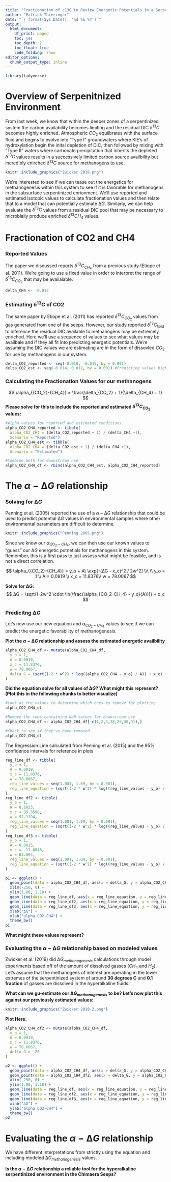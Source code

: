 ```yaml
---
title: "Fractionation of ∂13C to Review Energetic Potentials in a Serpentinized Environment"
author: "Patrick Thieringer"
date: "`r format(Sys.Date(), '%d %b %Y')`"
output:
  html_document: 
    df_print: paged
    toc: yes
    toc_depth: 2
    toc_float: true
    code_folding: show
editor_options:
  chunk_output_type: inline
---
```



```r
library(tidyverse)
```


# Overview of Serpenitnized Environment

From last week, we know that within the deeper zones of a serpentinized system the carbon availability becomes limiting and the residual DIC $\delta^{13}C$ becomes highly enriched. Atmospheric $CO_2$ equiibrates with the surface fluid and begins to evolve into "Type I" groundwaters where KIE's of hydroxylation begin the inital depletion of DIC, then followed by mixing with "Type II" waters where carbonate precipitation that inherits the depleted $\delta^{13}C$ values results in a successively limited carbon source availbility but incredibly enirched $\delta^{13}C$ source for methanogens to use. 

```r
knitr::include_graphics("Zwicker 2018.png")
```

We're interested to see if we can tease out the energetics for methanogenesis within this system to see if it is favorable for methanogens in the subsurface serpentinized enrionment. We'll use reported and estimated isotopic values to calculate fractionation values and then relate that to a model that can potentially estimate $∆G$. Similarly, we can help evaluate the $\delta^{13}C$ values from a residual DIC pool that may be necessary to microbially produce enriched $\delta ^{13}CH_4$ values.


# Fractionation of CO2 and CH4

### Reported Values

The paper we discussed reports $\delta^{13}C_{CH_4}$ from a previous study (Etiope et al. 2011). We're going to use a fixed value in order to interpret the range of $\delta^{13}C_{CO_2}$ that may be availalable.

```r
delta_CH4 <- -0.012
```

### Estimating $\delta^{13}C$ of CO2

The same paper by Etiope et al. (2011) has reported $\delta^{13}C_{CO_2}$ values from gas generated from one of the seeps. However, our study reported $\delta^{13}C_{lipid}$ to inference the residual DIC available to methanogens may be extremely enriched. Here we'll use a sequence of values to see what values may be availbale and if they all fit into predicting energetic potentials. We're assuming the DIC values we are estimating are in the form of dissovled $CO_2$ for use by methanogens in our system.

```r
delta_CO2_reported <- seq(-0.018, -0.015, by = 0.001)
delta_CO2_est <- seq(-0.014, 0.012, by = 0.001) #Predicting values higher than the reported based off of the lipid-isotope values from Zwicker et al. (2018)
```

### Calculating the Fractionation Values for our methanogens

$$
\alpha_{{CO_2}-{CH_4}} = \frac{\delta_{CO_2} + 1}{\delta_{CH_4} + 1}
$$
**Please solve for this to include the reported and estimated $\delta^{13}C_{CO_2}$ values:**
```r
#Alpha values for reported and estimated conditions
alpha_CO2_CH4_reported <- tibble( 
  alpha_CO2_CH4 = (delta_CO2_reported + 1) / (delta_CH4 +1),
  Scenario = "Reported")
alpha_CO2_CH4_est <- tibble(
  alpha_CO2_CH4 = (delta_CO2_est + 1) / (delta_CH4 +1),
  Scenario = "Estimated")

#Combine both for downstream use
alpha_CO2_CH4_df <- rbind(alpha_CO2_CH4_est, alpha_CO2_CH4_reported)
```



# The $\alpha - ∆G$ relationship

### Solving for $∆G$

Penning et al. (2005) reported the use of a $\alpha-∆G$ relationship that could be used to predict potential $∆G$ values in environmental samples where other environmental parameters are difficult to determine.
```r
knitr::include_graphics("Penning 2005.png")
```

Since we know our $\alpha_{{CO_2}-{CH_4}}$, we can then use our known values to "guess" our $∆G$ energetic potnetials for methanogens in this system. Remember, this is a first pass to just assess what might be feasible, and is not a direct correlation.

$$
\alpha_{{CO_2}-{CH_4}} = y_o + A\ \exp[-(∆G - x_c)^2 / 2w^2]
\\\
\\
y_o = 1 \\
A = 0.0919 \\
x_c = 11.8376\\
w = 78.0067
$$

**Solve for $∆G$:**
$$
∆G = \sqrt{(-2w^2 \cdot \ln(\frac{\alpha_{CO_2-CH_4} - y_o}{A}))} + x_c
$$



### Predicitng $∆G$

Let's now use our new equation and $\alpha_{{CO_2}-{CH_4}}$ values to see if we can predict the energetic favorability of methanogenesis.

**Plot the $\alpha - ∆G$ relationship and assess the estimated energetic availbility**

```r
alpha_CO2_CH4_df <- mutate(alpha_CO2_CH4_df,
  y_o = 1,
  A = 0.0919,
  x_c = 11.8376,
  w = 78.0067,
  delta_G = (sqrt((-2 * w^2) * log((alpha_CO2_CH4 - y_o) / A)) + x_c) * -1 #Need to account for ∆G which is negative when plotting the curve
) 
```

**Did the equation solve for all values of $∆G$? What might this represent? (Plot this in the following chunks to better visualize)**

```r
#Look at the values to determine which ones to remove for plotting
alpha_CO2_CH4_df
```

```r
#Remove the rows containing NaN values for downstream use
alpha_CO2_CH4_df <- alpha_CO2_CH4_df[-c(1,2,3,28,29,30,31),]

#Check to see if they've been removed
alpha_CO2_CH4_df
```


The Regression Line calculated from Penning et al. (2015) and the 95% confidence intervals for reference in plots
```r
reg_line_df <- tibble(
  y_o = 1,
  A = 0.0919,
  x_c = 11.8376,
  w = 78.0067,
  reg_line_values = seq(1.001, 1.09, by = 0.001),
  reg_line_equation = (sqrt((-2 * w^2) * log((reg_line_values - y_o) / A)) + x_c) * -1
)
reg_line_df2 <- tibble(
  y_o = 1,
  A = 0.1023,
  x_c = 35.3598,
  w = 92.1194,
  reg_line_values = seq(1.001, 1.09, by = 0.001),
  reg_line_equation = (sqrt((-2 * w^2) * log((reg_line_values - y_o) / A)) + x_c) * -1
)
reg_line_df3 <- tibble(
  y_o = 1,
  A = 0.0815,
  x_c = -11.6846,
  w = 63.894,
  reg_line_values = seq(1.001, 1.09, by = 0.001),
  reg_line_equation = (sqrt((-2 * w^2) * log((reg_line_values - y_o) / A)) + x_c) * -1
)
```


```r
p1 <- ggplot() +
  geom_point(data = alpha_CO2_CH4_df, aes(x = delta_G, y = alpha_CO2_CH4), size = 2, color = "red") +
  xlim(-250, 0) +
  ylim(1.00, 1.10) +
  geom_line(data = reg_line_df, aes(x = reg_line_equation, y = reg_line_values)) +
  geom_line(data = reg_line_df2, aes(x = reg_line_equation, y = reg_line_values), linetype =2) +
  geom_line(data = reg_line_df3, aes(x = reg_line_equation, y = reg_line_values), linetype = 2) +
  xlab("∆G") +
  ylab("alpha CO2-CH4") +
  theme_bw()
p1
```

**What might these values represent?**

### Evaluating the $\alpha - ∆G$ relationship based on modeled values

Zwicker et al. (2019) did $∆G_{methanogenesis}$ calculations through model experiments based off of the amount of dissolved gasses ($CH_4$ and $H_2$). Let's assume that the methanogens of interest are operating in the lower extremes of the serpentinized system of around **30 degrees C** and **0.1 fraction** of gasses are dissolved in the hyperalkaline fluids.

**What can we gu-estimate our $∆G_{methanogenesis}$ to be? Let's now plot this against our previously estimated values:**

```r
knitr::include_graphics("Zwicker 2018-2.png")
```


**Plot Here:**
```r
alpha_CO2_CH4_df2 <- mutate(alpha_CO2_CH4_df,
  y_o = 1,
  A = 0.0919,
  x_c = 11.8376,
  w = 78.0067,
  delta_G = -20
) 

p2 <- ggplot() +
  geom_point(data = alpha_CO2_CH4_df, aes(x = delta_G, y = alpha_CO2_CH4), size = 2, color = "red") +
  geom_point(data = alpha_CO2_CH4_df2, aes(x = delta_G, y = alpha_CO2_CH4), size = 2, color = "blue") +
  xlim(-250, 0) +
  ylim(1.00, 1.10) +
  geom_line(data = reg_line_df, aes(x = reg_line_equation, y = reg_line_values)) +
  geom_line(data = reg_line_df2, aes(x = reg_line_equation, y = reg_line_values), linetype =2) +
  geom_line(data = reg_line_df3, aes(x = reg_line_equation, y = reg_line_values), linetype = 2) +
  xlab("∆G") +
  ylab("alpha CO2-CH4") +
  theme_bw()
p2
```



# Evaluating the $\alpha - ∆G$ relationship

We have different interpretations from strictly using the equation and including modeled $∆G_{methanogenesis}$ values.

**Is the $\alpha - ∆G$ relationship a reliable tool for the hyperalkaline serpentinized environment in the Chimaera Seeps?**

